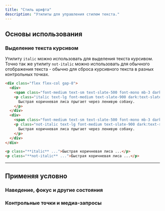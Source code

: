 ```yaml
---
title: "Стиль шрифта"
description: "Утилиты для управления стилем текста."
---
```




## Основы использования

### Выделение текста курсивом

Утилиту `italic` можно использовать для выделения текста курсивом. Точно так же утилиту `not-italic` можно использовать для обычного отображения текста - обычно для сброса курсивного текста в разных контрольных точках.

```html {{ example: true }}
<div class="flex flex-col gap-8">
  <div>
    <span class="font-medium text-sm text-slate-500 font-mono mb-3 dark:text-slate-400">italic</span>
    <p class="italic text-lg font-medium text-slate-900 dark:text-slate-200">
      Быстрая коричневая лиса прыгает через ленивую собаку.
    </p>
  </div>
  <div>
    <span class="font-medium text-sm text-slate-500 font-mono mb-3 dark:text-slate-400">not-italic</span>
    <p class="not-italic text-lg font-medium text-slate-900 dark:text-slate-200">
      Быстрая коричневая лиса прыгает через ленивую собаку.
    </p>
  </div>
</div>
```

```html
<p class="**italic** ...">Быстрая коричневая лиса ...</p>
<p class="**not-italic** ...">Быстрая коричневая лиса ...</p>
```

---

## <Heading ignore>Применяя условно</Heading>

### <Heading ignore>Наведение, фокус и другие состояния</Heading>

<HoverFocusAndOtherStates defaultClass="italic" featuredClass="not-italic" element="p" />

### <Heading ignore>Контрольные точки и медиа-запросы</Heading>

<BreakpointsAndMediaQueries defaultClass="italic" featuredClass="not-italic" element="p" />
